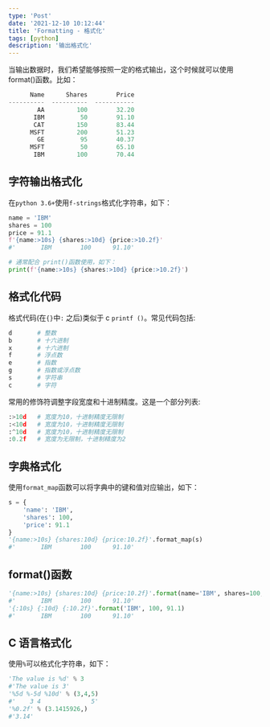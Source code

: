 ```yaml
---
type: 'Post'
date: '2021-12-10 10:12:44'
title: 'Formatting - 格式化'
tags: [python]
description: '输出格式化'
---
```


当输出数据时，我们希望能够按照一定的格式输出，这个时候就可以使用 format()函数。比如：

```python
      Name      Shares        Price
----------  ----------  -----------
        AA         100        32.20
       IBM          50        91.10
       CAT         150        83.44
      MSFT         200        51.23
        GE          95        40.37
      MSFT          50        65.10
       IBM         100        70.44
```

## 字符输出格式化

在`python 3.6+`使用`f-strings`格式化字符串，如下：

```python
name = 'IBM'
shares = 100
price = 91.1
f'{name:>10s} {shares:>10d} {price:>10.2f}'
#'       IBM        100      91.10'

# 通常配合 print()函数使用，如下：
print(f'{name:>10s} {shares:>10d} {price:>10.2f}')
```

## 格式化代码

格式代码(在`{}`中`:` 之后)类似于 c `printf ()`。常见代码包括:

```python
d       # 整数
b       # 十六进制
x       # 十六进制
f       # 浮点数
e       # 指数
g       # 指数或浮点数
s       # 字符串
c       # 字符
```

常用的修饰符调整字段宽度和十进制精度。这是一个部分列表:

```python
:>10d   # 宽度为10，十进制精度无限制
:<10d   # 宽度为10，十进制精度无限制
:^10d   # 宽度为10，十进制精度无限制
:0.2f   # 宽度为无限制，十进制精度为2
```

## 字典格式化

使用`format_map`函数可以将字典中的键和值对应输出，如下：

```python
s = {
    'name': 'IBM',
    'shares': 100,
    'price': 91.1
}
'{name:>10s} {shares:10d} {price:10.2f}'.format_map(s)
#'       IBM        100      91.10'
```

## format()函数

```python
'{name:>10s} {shares:10d} {price:10.2f}'.format(name='IBM', shares=100, price=91.1)
#'       IBM        100      91.10'
'{:10s} {:10d} {:10.2f}'.format('IBM', 100, 91.1)
#'       IBM        100      91.10'
```

## C 语言格式化

使用`%`可以格式化字符串，如下：

```python
'The value is %d' % 3
#'The value is 3'
'%5d %-5d %10d' % (3,4,5)
#'    3 4              5'
'%0.2f' % (3.1415926,)
#'3.14'
```
